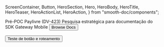   ScreenContainer,
  Button,
  HeroSection,
  Hero,
  HeroBody,
  HeroTitle,
  HeroTeaser,
  HeroActionList,
  HeroAction,
} from "smooth-doc/components";

<HeroSection>
  <Hero backgroundImageURL={heroBackgroundImageURL}>
    <HeroBody>
      <HeroTitle>Pré-POC Paylivre</HeroTitle>
      <HeroTeaser>
        (DV-423) Pesquisa estratégica para documentação do SDK Gateway Mobile
      </HeroTeaser>
      <HeroActionList>
        <HeroAction>
          <Button variant="neutral" forwardedAs="a" href="/docs/">
            Browse Docs
          </Button>
          <br />
          <br />
          <Button variant="neutral" forwardedAs="a" href="/rota-teste/">
            Teste de botão e roteamento
          </Button>
        </HeroAction>
      </HeroActionList>
    </HeroBody>
  </Hero>
</HeroSection>
